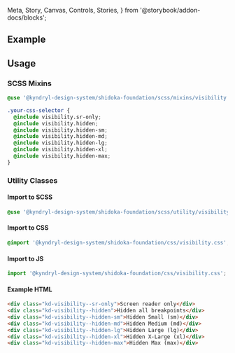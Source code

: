   Meta,
  Story,
  Canvas,
  Controls,
  Stories,
} from '@storybook/addon-docs/blocks';

<Meta of={VisibilityStories} />

## Example

<Canvas>
  <Story of={VisibilityStories.Visibility} />
</Canvas>

## Usage

### SCSS Mixins

```css
@use '@kyndryl-design-system/shidoka-foundation/scss/mixins/visibility.scss';

.your-css-selector {
  @include visibility.sr-only;
  @include visibility.hidden;
  @include visibility.hidden-sm;
  @include visibility.hidden-md;
  @include visibility.hidden-lg;
  @include visibility.hidden-xl;
  @include visibility.hidden-max;
}
```

### Utility Classes

#### Import to SCSS

```css
@use '@kyndryl-design-system/shidoka-foundation/scss/utility/visibility.scss';
```

#### Import to CSS

```css
@import '@kyndryl-design-system/shidoka-foundation/css/visibility.css';
```

#### Import to JS

```js
import '@kyndryl-design-system/shidoka-foundation/css/visibility.css';
```

#### Example HTML

```html
<div class="kd-visibility--sr-only">Screen reader only</div>
<div class="kd-visibility--hidden">Hidden all breakpoints</div>
<div class="kd-visibility--hidden-sm">Hidden Small (sm)</div>
<div class="kd-visibility--hidden-md">Hidden Medium (md)</div>
<div class="kd-visibility--hidden-lg">Hidden Large (lg)</div>
<div class="kd-visibility--hidden-xl">Hidden X-Large (xl)</div>
<div class="kd-visibility--hidden-max">Hidden Max (max)</div>
```
